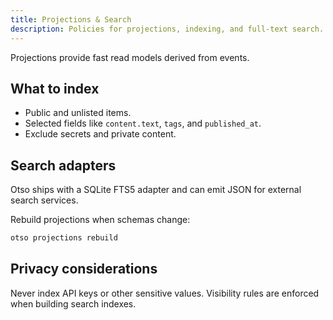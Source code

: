 ```yaml
---
title: Projections & Search
description: Policies for projections, indexing, and full‑text search.
---
```


Projections provide fast read models derived from events.

## What to index

- Public and unlisted items.
- Selected fields like `content.text`, `tags`, and `published_at`.
- Exclude secrets and private content.

## Search adapters

Otso ships with a SQLite FTS5 adapter and can emit JSON for external search services.

Rebuild projections when schemas change:

```bash
otso projections rebuild
```

## Privacy considerations

Never index API keys or other sensitive values. Visibility rules are enforced when building search indexes.
